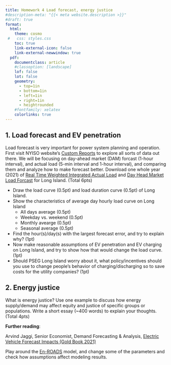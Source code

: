 ```yaml
---
title: Homework 4 Load forecast, energy justice
#description-meta: "{{< meta website.description >}}"
#draft: true
format: 
  html: 
    theme: cosmo
 #   css: styles.css
    toc: true
    link-external-icon: false
    link-external-newwindow: true
  pdf: 
    documentclass: article
    #classoption: [landscape]
    lof: false
    lot: false
    geometry:
      - top=1in
      - bottom=1in
      - left=1in
      - right=1in
      - heightrounded
    #fontfamily: xelatex
    colorlinks: true
---
```


## 1. Load forecast and EV penetration

Load forecast is very important for power system planning and operation. First visit NYISO website's [Custom Reports](https://www.nyiso.com/custom-reports) to explore all sorts of data out there. We will be focusing on day-ahead market (DAM) forcast (1-hour interval), and actual load (5-min interval and 1-hour interval), and comparing them and analyze how to make forecast better. Download one whole year (2021) of [Real Time Weighted Integrated Actual Load](data/OASIS_Real_Time_Weighted_Integrated_Actual_Load.csv) and [Day Head Market Load Forcast](data/OASIS_Day_Ahead_Market_ISO_Load_Forecast.csv) for Long Island. (Total 6pts)

- Draw the load curve (0.5pt) and load duration curve (0.5pt) of Long Island.  
- Show the characteristics of average day hourly load curve on Long Island  
  - All days average (0.5pt)  
  - Weekday vs. weekend (0.5pt)  
  - Monthly avearge (0.5pt)  
  - Seasonal average (0.5pt)  
- Find the hour(s)/day(s) with the largest forecast error, and try to explain why? (1pt)  
- Now make reasonable assumptions of EV penetration and EV charging on Long Island, and try to show how that would change the load curve. (1pt)
- Should PSEG Long Island worry about it, what policy/incentives should you use to change people's behavior of charging/discharging so to save costs for the utility companies? (1pt)


## 2. Energy justice

What is energy justice? Use one example to discuss how energy supply/demand may affect equity and justice of specific groups or populations. Write a short essay (~400 words) to explain your thoughts. (Total 4pts)



**Further reading**: 

Arvind Jaggi, Senior Economist, Demand Forecasting & Analysis, [Electric Vehicle Forecast Impacts (Gold Book 2021)](https://www.nyiso.com/documents/20142/19415353/04%202021%20GoldBook%20EVForecast.pdf/bc823f27-cbbd-669f-8d76-e695d59b9bed)

Play around the [En-ROADS](https://en-roads.climateinteractive.org/scenario.html?v=22.10.0&p1=110&p7=100&p10=5&p16=-0.03&p23=-30&p30=-0.07&p35=2&p39=250&p47=5&p50=5&p53=100&p55=100&p57=-10&p59=-100&p63=8.9&p65=100&p67=100) model, and change some of the parameters and check how assumptions affect modeling results. 

